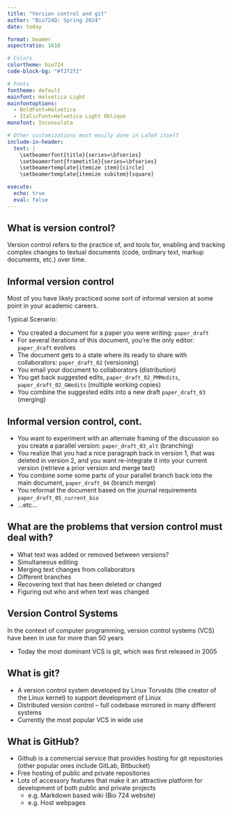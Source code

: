 ```yaml
---
title: "Version control and git"
author: "Bio724D: Spring 2024"
date: today

format: beamer
aspectratio: 1610

# Colors
colortheme: bio724
code-block-bg: "#f2f2f2"

# Fonts 
fontheme: default
mainfont: Helvetica Light 
mainfontoptions:
  - BoldFont=Helvetica
  - ItalicFont=Helvetica Light Oblique
monofont: Inconsolata

# Other customizations most easily done in LaTeX itself
include-in-header:
  text: |
    \setbeamerfont{title}{series=\bfseries}
    \setbeamerfont{frametitle}{series=\bfseries}
    \setbeamertemplate{itemize item}[circle]
    \setbeamertemplate{itemize subitem}[square]

execute:
  echo: true
  eval: false
---
```



## What is version control?

Version control refers to the practice of, and tools for, enabling and tracking complex changes to textual documents (code, ordinary text, markup documents, etc.) over time.


## Informal version control

Most of you have likely practiced some sort of informal version at some point in your academic careers.

Typical Scenario:

- You created a document for a paper you were writing:  `paper_draft`
- For several iterations of this document, you're the only editor: `paper_draft` evolves
- The document gets to a state where its ready to share with collaborators: `paper_draft_02` (versioning)
- You email your document to collaborators (distribution)
- You get back suggested edits, `paper_draft_02_PMMedits`, `paper_draft_02_GWedits` (multiple working copies)
- You combine the suggested edits into a new draft `paper_draft_03` (merging)

## Informal version control, cont.

- You want to experiment with an alternate framing of the discussion so you create a parallel version: `paper_draft_03_alt` (branching)
- You realize that you had a nice paragraph back in version 1, that was deleted in version 2,  and you want re-integrate it into your current version (retrieve a prior version and merge text)
- You combine some some parts of your parallel branch back into the main document, `paper_draft_04` (branch merge)
- You reformat the document based on the journal requirements `paper_draft_05_current_bio`
- ...etc...


## What are the problems that version control must deal with?

- What text was added or removed between versions?
- Simultaneous editing
- Merging text changes from collaborators
- Different branches
- Recovering text that has been deleted or changed
- Figuring out who and when text was changed


## Version Control Systems

In the context of computer programming, version control systems (VCS) have been in use for more than 50 years

- Today the most dominant VCS is git, which was first released in 2005

## What is git?
- A version control system developed by Linux Torvalds (the creator of the Linux kernel) to support development of Linux
- Distributed version control -- full codebase mirrored in many different systems
- Currently the most popular VCS in wide use


## What is GitHub?

- Github is a commercial service that provides hosting for git repositories (other popular ones include GitLab, Bitbucket)
- Free hosting of public and private repositories
- Lots of accessory features that make it an attractive platform for development of both public and private projects
	- e.g. Markdown based wiki (Bio 724 website)
	- e.g. Host webpages
	
	

